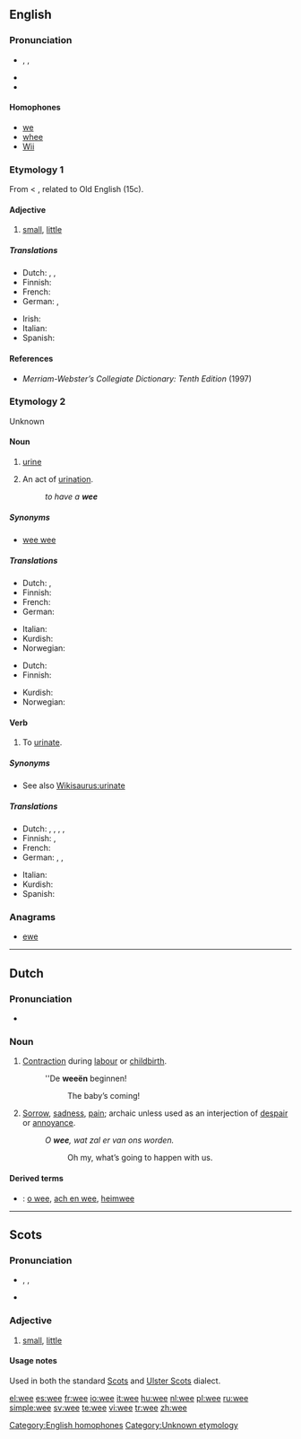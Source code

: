 ==English==
{{wikipedia}}

===Pronunciation===
* {{enPR|wē}}, {{IPA|/wiː/}}, {{SAMPA|/wi:/}}
* {{audio|en-us-wee.ogg|Audio (US)}}
* {{rhymes|iː}}

====Homophones====
* [[we]]
* [[whee]] {{i|in accents with the [[wine-whine merger]]}}
* [[w:Wii|Wii]]

===Etymology 1===
From {{etyl|enm}} {{term|we||little bit|lang=enm}} < {{etyl|ang}}  {{term|wæge|wæ:ge|[[weight]]|lang=ang}}, related to Old English {{term|wegan||to move, weigh|lang=enm}} (15c).

====Adjective====
{{en-adj|weer|weest}}

# {{Scottish}} [[small]], [[little]]

=====Translations=====
{{trans-top|small, little}}
* Dutch: {{t+|nl|klein}}, {{t|nl|petieterig}}, {{t|nl|pietepeuterig}}
* Finnish: {{t-|fi|pikkuruinen}}
* French: {{t+|fr|petit}}
* German: {{t+|de|winzig}}, {{t+|de|klein}}
{{trans-mid}}
* Irish: {{t-|ga|beag|xs=Irish}}
* Italian: {{t+|it|piccolo}}
* Spanish: {{t+|es|pequeño}}
{{trans-bottom}}

====References====
* ''Merriam-Webster’s Collegiate Dictionary: Tenth Edition'' (1997)

===Etymology 2===
Unknown

====Noun====
{{en-noun|-}}

# {{context|colloquial|uncountable}} [[urine]]
# {{colloquial}} An act of [[urination]].
#: ''to have a '''wee'''''

=====Synonyms=====
* [[wee wee]]

=====Translations=====
{{trans-top|urine}}
* Dutch: {{t-|nl|pis|m}}, {{t-|nl|urine|f}}
* Finnish: {{t+|fi|pissa}}
* French: {{t+|fr|pipi|m}}
* German: {{t+|de|Pipi|n}}
{{trans-mid}}
* Italian: {{t-|it|pipì|f}}
* Kurdish: {{t-|ku|میز|sc=KUchar}}
* Norwegian: {{t-|no|tiss|n}}
{{trans-bottom}}

{{trans-top|act of urination}}
* Dutch: {{t|nl|plas|m}}
* Finnish: {{t|fi|pissaaminen}}
{{trans-mid}}
* Kurdish: {{t|ku|میز کردن|sc=KUchar}}
* Norwegian: {{t|no|tisse}}
{{trans-bottom}}

====Verb====
{{en-verb|wees|weeing|weed|weed}}

# {{colloquial}} To [[urinate]].

=====Synonyms=====
* See also [[Wikisaurus:urinate]]

=====Translations=====
{{trans-top|to urinate}}
* Dutch: {{t-|nl|plassen}}, {{t-|nl|pipi|alt=pipi doen}}, {{t+|nl|wateren}}, {{t-|nl|pissen}}, {{t+|nl|urineren}}
* Finnish: {{t+|fi|pissata}}, {{t-|fi|pissiä}}
* French: {{t+|fr|pipi|alt=faire pipi}}
* German: {{t+|de|pinkeln}}, {{t+|de|pissen}}, {{t+|de|Pipi|alt=Pipi machen}}
{{trans-mid}}
* Italian: {{t-|it|pipì|alt=fare la pipì}}
* Kurdish: {{t|ku|میز کردن|sc=KUchar}}
* Spanish: {{t-|es|pis|alt=hacer pis}}
{{trans-bottom}}

===Anagrams===
* [[ewe]]

[[Category:English homophones]]
[[Category:Unknown etymology]]

----

==Dutch==

===Pronunciation===
* {{IPA|/we/|lang=nl}}

===Noun===
{{nl-noun2|f|ën|tje}}

# [[contraction|Contraction]] during [[labour]] or [[childbirth]].
#: ''De '''weeën''' beginnen!
#:: The baby’s coming!
# [[sorrow|Sorrow]], [[sadness]], [[pain]]; archaic unless used as an interjection of [[despair]] or [[annoyance]].
#: ''O '''wee''', wat zal er van ons worden.''
#:: Oh my, what’s going to happen with us.

====Derived terms====
* {{sense|sorrow}}: [[o wee]], [[ach en wee]], [[heimwee]]

----

==Scots==

===Pronunciation===
* {{enPR|wē}}, {{IPA|/wiː/|lang=sco}}, {{SAMPA|/wi:/}}
* {{audio|en-us-wee.ogg|Audio (US)}}

===Adjective===
{{sco-adj}}

# [[small]], [[little]]

====Usage notes====
Used in both the standard [[Scots]] and [[Ulster Scots]] dialect.

[[el:wee]]
[[es:wee]]
[[fr:wee]]
[[io:wee]]
[[it:wee]]
[[hu:wee]]
[[nl:wee]]
[[pl:wee]]
[[ru:wee]]
[[simple:wee]]
[[sv:wee]]
[[te:wee]]
[[vi:wee]]
[[tr:wee]]
[[zh:wee]]